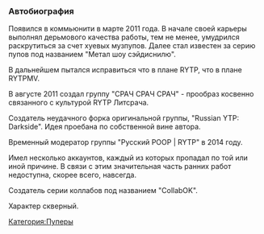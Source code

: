 {{Инфобокс для пуперов
|title2=
|другие_ники=GaShiKz0r
|image3=
|caption3=Аватар 2011-ого года
|сферы_творчества=RYTP, RYTPMV
|год_начала=2011
|image4=
|caption4=
|имя_фамилия=Михаил
|дата_рождения=
|место_проживания=Новосибирск
|ссылки=
*[https://www.youtube.com/user/GaShiKz0rVsMarisa Канал]
}}

=== '''Автобиография''' ===
Появился в коммьюнити в марте 2011 года. В начале своей карьеры выполнял дерьмового качества работы, тем не менее, умудрился раскрутиться за счет хуевых музпупов. Далее стал известен за серию пупов под названием "Метал шоу сэйдиснилю". 

В дальнейшем пытался исправиться что в плане RYTP, что в плане RYTPMV. 

В августе 2011 создал группу "СРАЧ СРАЧ СРАЧ" - прообраз косвенно связанного с культурой RYTP Литсрача.

Создатель неудачного форка оригинальной группы, "Russian YTP: Darkside".  Идея проебана по собственной вине автора.

Временный модератор группы "Русский РООР | RYTP"  в 2014 году.

Имел несколько аккаунтов, каждый из которых пропадал по той или иной причине. В связи с этим значительная часть ранних работ недоступна, скорее всего, навсегда.

Создатель серии коллабов под названием "CollabOK".

Характер скверный.

[[Категория:Пуперы]]